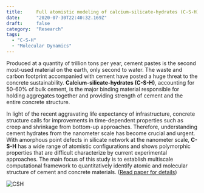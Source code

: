 ```yaml
---
title:     Full atomistic modeling of calcium-silicate-hydrates (C-S-H)
date:      "2020-07-30T22:40:32.169Z"
draft:     false
category:  "Research"
tags:
  - "C-S-H"
  - "Molecular Dynamics"
---
```



Produced at a quantity of trillion tons per year, cement pastes is the second most-used material on the earth, only second to water. The waste and carbon footprint accompanied with cement have posted a huge threat to the concrete sustainability. **Calcium-silicate-hydrates (C-S-H)**, accounting for 50-60% of bulk cement, is the major binding material responsible for holding aggregates together and providing strength of cement and the entire concrete structure.

In light of the recent aggravating life expectancy of infrastructure, concrete structure calls for improvements in time-dependent properties such as creep and shrinkage from bottom-up approaches. Therefore, understanding cement hydrates from the nanometer scale has become crucial and urgent. With amorphous point defects in silicate network at the nanometer scale, **C-S-H** has a wide range of atomistic configurations and shows polymorphic properties that are difficult characterize by current experimental approaches. The main focus of this study is to establish multiscale computational framework to quantitatively identify atomic and molecular structure of cement and concrete materials. ([Read paper for details](https://github.com/Chiang-Yuan/Portfolio/raw/master/content/publication/CSH_preprint_CCR.pdf))


![CSH](../research/csh.jpg)
